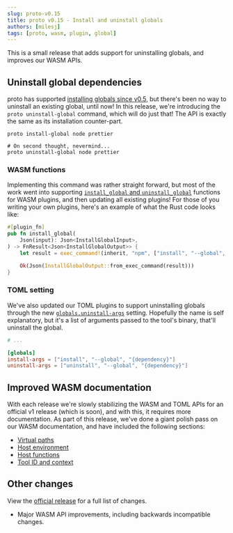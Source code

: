 ```yaml
---
slug: proto-v0.15
title: proto v0.15 - Install and uninstall globals
authors: [milesj]
tags: [proto, wasm, plugin, global]
---
```


This is a small release that adds support for uninstalling globals, and improves our WASM APIs.

<!--truncate-->

## Uninstall global dependencies

proto has supported [installing globals since v0.5](./proto-v0.5), but there's been no way to
uninstall an existing global, until now! In this release, we're introducing the
`proto uninstall-global` command, which will do just that! The API is exactly the same as its
installation counter-part.

```shell
proto install-global node prettier

# On second thought, nevermind...
proto uninstall-global node prettier
```

### WASM functions

Implementing this command was rather straight forward, but most of the work went into supporting
[`install_global` and `uninstall_global`](/docs/proto/wasm-plugin) functions for WASM plugins, and
then updating all existing plugins! For those of you writing your own plugins, here's an example of
what the Rust code looks like:

```rust
#[plugin_fn]
pub fn install_global(
    Json(input): Json<InstallGlobalInput>,
) -> FnResult<Json<InstallGlobalOutput>> {
    let result = exec_command!(inherit, "npm", ["install", "--global", &input.dependency]);

    Ok(Json(InstallGlobalOutput::from_exec_command(result)))
}
```

### TOML setting

We've also updated our TOML plugins to support uninstalling globals through the new
[`globals.uninstall-args`](/docs/proto/toml-plugin) setting. Hopefully the name is self explanatory,
but it's a list of arguments passed to the tool's binary, that'll uninstall the global.

```toml
# ...

[globals]
install-args = ["install", "--global", "{dependency}"]
uninstall-args = ["uninstall", "--global", "{dependency}"]
```

## Improved WASM documentation

With each release we're slowly stabilizing the WASM and TOML APIs for an official v1 release (which
is soon), and with this, it requires more documentation. As part of this release, we've done a giant
polish pass on our WASM documentation, and have included the following sections:

- [Virtual paths](/docs/guides/wasm-plugins#virtual-paths)
- [Host environment](/docs/guides/wasm-plugins#host-environment)
- [Host functions](/docs/guides/wasm-plugins#host-functions--macros)
- [Tool ID and context](/docs/guides/wasm-plugins#plugin-identifier)

## Other changes

View the [official release](https://github.com/moonrepo/proto/releases/tag/v0.15.0) for a full list
of changes.

- Major WASM API improvements, including backwards incompatible changes.
